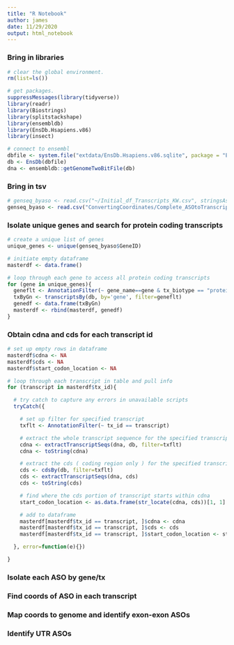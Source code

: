 ```yaml
---
title: "R Notebook"
author: james
date: 11/29/2020
output: html_notebook
---
```


### Bring in libraries

```r

# clear the global environment.
rm(list=ls())

# get packages.
suppressMessages(library(tidyverse))
library(readr)
library(Biostrings)
library(splitstackshape)
library(ensembldb)
library(EnsDb.Hsapiens.v86)
library(insect)

# connect to ensembl
dbfile <- system.file("extdata/EnsDb.Hsapiens.v86.sqlite", package = "EnsDb.Hsapiens.v86")
db <- EnsDb(dbfile)
dna <- ensembldb::getGenomeTwoBitFile(db)

```


### Bring in tsv

```r

# genseq_byaso <- read.csv("~/Initial_df_Transcripts_KW.csv", stringsAsFactors = FALSE)
genseq_byaso <- read.csv("ConvertingCoordinates/Complete_ASOtoTranscriptSeq.tsv", sep="", stringsAsFactors=FALSE)
```


### Isolate unique genes and search for protein coding transcripts

```r

# create a unique list of genes
unique_genes <- unique(genseq_byaso$GeneID)

# initiate empty dataframe
masterdf <- data.frame()

# loop through each gene to access all protein coding transcripts
for (gene in unique_genes){
  geneflt <- AnnotationFilter(~ gene_name==gene & tx_biotype == "protein_coding")
  txByGn <- transcriptsBy(db, by='gene', filter=geneflt)
  genedf <- data.frame(txByGn)
  masterdf <- rbind(masterdf, genedf)
}
```


### Obtain cdna and cds for each transcript id

```r

# set up empty rows in dataframe
masterdf$cdna <- NA
masterdf$cds <- NA
masterdf$start_codon_location <- NA

# loop through each transcript in table and pull info
for (transcript in masterdf$tx_id){

  # try catch to capture any errors in unavailable scripts
  tryCatch({

    # set up filter for specified transcript
    txflt <- AnnotationFilter(~ tx_id == transcript)

    # extract the whole transcript sequence for the specified transcript above
    cdna <- extractTranscriptSeqs(dna, db, filter=txflt)
    cdna <- toString(cdna)

    # extract the cds ( coding region only ) for the specified transcript above
    cds <- cdsBy(db, filter=txflt)
    cds <- extractTranscriptSeqs(dna, cds)
    cds <- toString(cds)

    # find where the cds portion of transcript starts within cdna
    start_codon_location <- as.data.frame(str_locate(cdna, cds))[1, 1]

    # add to dataframe
    masterdf[masterdf$tx_id == transcript, ]$cdna <- cdna
    masterdf[masterdf$tx_id == transcript, ]$cds <- cds
    masterdf[masterdf$tx_id == transcript, ]$start_codon_location <- start_codon_location

  }, error=function(e){})

}

```



### Isolate each ASO by gene/tx





### Find coords of ASO in each transcript





### Map coords to genome and identify exon-exon ASOs




### Identify UTR ASOs